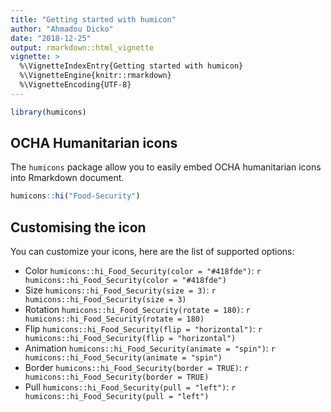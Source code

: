```yaml
---
title: "Getting started with humicon"
author: "Ahmadou Dicko"
date: "2018-12-25"
output: rmarkdown::html_vignette
vignette: >
  %\VignetteIndexEntry{Getting started with humicon}
  %\VignetteEngine{knitr::rmarkdown}
  %\VignetteEncoding{UTF-8}
---
```


```r
library(humicons)
```

## OCHA Humanitarian icons
The `humicons` package allow you to easily embed OCHA humanitarian icons into Rmarkdown document.

```r
humicons::hi("Food-Security")
```

## Customising the icon

You can customize your icons, here are the list of supported options:

* Color `humicons::hi_Food_Security(color = "#418fde")`: `r humicons::hi_Food_Security(color = "#418fde")`
* Size `humicons::hi_Food_Security(size = 3)`: `r humicons::hi_Food_Security(size = 3)`
* Rotation `humicons::hi_Food_Security(rotate = 180)`: `r humicons::hi_Food_Security(rotate = 180)`
* Flip `humicons::hi_Food_Security(flip = "horizontal")`: `r humicons::hi_Food_Security(flip = "horizontal")`
* Animation `humicons::hi_Food_Security(animate = "spin")`: `r humicons::hi_Food_Security(animate = "spin")`
* Border `humicons::hi_Food_Security(border = TRUE)`: `r humicons::hi_Food_Security(border = TRUE)`
* Pull `humicons::hi_Food_Security(pull = "left")`: `r humicons::hi_Food_Security(pull = "left")`
